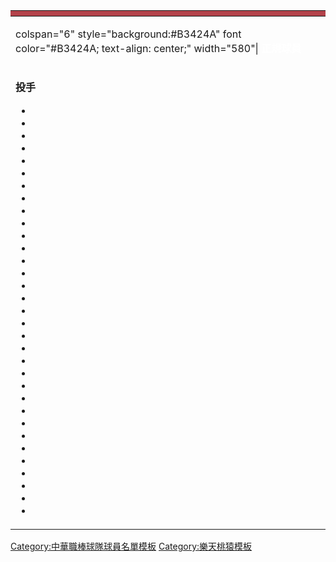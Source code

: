 {| class="toccolours" style="font-size: 95%;"
|-
! colspan=12 style="background:#B3424A" color="#B3424A; text-align: center;"| {{Tnavbar-header|'''樂天桃猿現役成員'''|樂天桃猿現役成員|plain=1|fontcolor=#FFFFFF}}
|-
| colspan="6" style="background:#B3424A" font color="#B3424A;  text-align: center;" width="580"| '''<span style="color:#FFFFFF;">正規球員</span>'''
| colspan="2" style="background:#B3424A" font color="#B3424A"; text-align: center;" width="215"| '''<span style="color:#FFFFFF;">教練團</span>'''
|-  
| valign="top" |  

'''投手'''

* {{player|&nbsp;0|TWN|[[陳禹勳]]}}
* {{player|&nbsp;4|TWN|[[黃偉晟]]}}
* {{player|12|TWN|[[陳冠宇]]}}
* {{player|14|TWN|[[蘇俊羽]]}}
* {{player|16|TWN|[[張喜凱]]}}
* {{player|17|TWN|[[游朝惟]]}}
* {{player|19|TWN|[[陳克羿]]}}
* {{player|20|TWN|[[翁瑋均]]}}
* {{player|22|TWN|[[朱俊祥]]}}
* {{player|23|TWN|[[曾琦 (棒球選手)|曾琦]]}}
* {{player|26|TWN|[[葉家淇]]}}
* {{player|27|USA|[[瑞安·包林傑|霸林爵]]}}
* {{player|32|TWN|[[王溢正]]}}
* {{player|33|USA|[[迪倫·科維|狂威]]}}
* {{player|34|TWN|[[許峻暘]]}}
* {{player|37|TWN|[[曾仁和]]}}
* {{player|40|DOM|[[亨利·索沙|索沙]]}}
* {{player|41|TWN|[[王躍霖]]}}
* {{player|46|TWN|[[邱駿威]]}}
* {{player|48|TWN|[[賴鴻誠]]}}
* {{player|49|TWN|[[張明翔]]}}
* {{player|51|TWN|[[賴知頎]]}}
* {{player|54|TWN|[[林子崴 (2002年)|林子崴]]}}
* {{player|55|TWN|[[李承禎 (棒球選手)|李承禎]]}}
* {{player|61|USA|[[布拉丁·哈根斯|豪勁]]}}
* {{player|64|TWN|[[王志煊]]}}
* {{player|68|TWN|[[萬昭清]]}}
* {{player|69|TWN|[[黃子鵬]]}}
* {{player|77|TWN|[[莊昕諺]]}}
* {{player|84|TWN|[[張梓軒]]}}
* {{player|92|TWN|[[范柏絜]]}}
* {{player|96|TWN|[[何逸龍]]}}
* {{player|00|TWN|[[蘇俊璋]]}}

| width="px" | 
| valign="top" |

'''捕手'''

* {{player|11|TWN|[[林泓育]]}}
* {{player|28|TWN|[[張閔勛]]}}
* {{player|47|TWN|[[許禹壕]]}}
* {{player|58|TWN|[[廖健富]]}}
* {{player|62|TWN|[[嚴宏鈞]]}}
* {{player|74|TWN|[[邱家慶]]}}
* {{player|89|TWN|[[毛英傑]]}}
'''內野手'''

* {{player|&nbsp;5|TWN|[[梁家榮 (棒球員)|梁家榮]]}}
* {{player|&nbsp;6|TWN|[[林承飛]]}}
* {{player|&nbsp;7|TWN|[[郭永維]]}}
* {{player|13|TWN|[[楊家勝]]}}
* {{player|21|TWN|[[郭嚴文]]}}
* {{player|29|TWN|[[陳俊秀]]}}
* {{player|36|TWN|[[余德龍]]}}
* {{player|39|TWN|[[林立 (棒球選手)|林立]]}}
* {{player|45|TWN|[[馮健庭]]}}
* {{player|79|TWN|[[林智平]]}}
* {{player|85|TWN|[[朱育賢]]}}
* {{player|94|TWN|[[馬傑森]]}}
* {{player|99|TWN|[[林澤彬]]}}
| width="px" | 
| valign="top" | 

'''外野手'''

* {{player|24|TWN|[[蔡鎮宇]]}}
* {{player|30|TWN|[[林知譽]]}}
* {{player|35|TWN|[[成晉]]}}
* {{player|65|TWN|[[林政華]]}}
* {{player|82|TWN|[[黃敬瑋]]}}
* {{player|86|TWN|[[邱丹]]}}
* {{player|88|TWN|[[藍寅倫]]}}
* {{player|93|TWN|[[林楷錡]]}}
* {{player|97|TWN|[[鍾玉成]]}}
* {{player|98|TWN|[[陳晨威]]}}
| width="px" | 
| valign="top" |

'''一軍總教練'''
* {{player|66|TWN|[[曾豪駒]]}}

'''一軍教練團'''
* {{player|42|TWN|[[洪全億]]}}（體能教練）
* {{player|43|TWN|[[林英傑]]}}（牛棚教練）
* {{player|44|USA|[[鮑伊C.P|鮑伊]]}}（打擊教練）
* {{player|59|TWN|[[劉品辰]]}}（體能教練）
* {{player|70|TWN|[[許銘傑]]}}（投手教練）
* {{player|81|JPN|[[西村彌]]}}（總合守備跑壘教練）
* {{player|87|JPN|[[古久保健二]]}}（首席教練）
* {{player|90|TWN|[[林政億]]}}（助理打擊教練）
* {{player|91|TWN|[[陳雁風]]}}（內野教練）

'''二軍總教練'''
* {{player|75|TWN|[[劉榮華]]}}

'''二軍教練團'''
* {{player|50|TWN|[[許躍騰]]}}（投捕教練）
* {{player|53|TWN|[[杜正文]]}}（體能教練）
* {{player|56|TWN|[[林克勳]]}}（體能教練）
* {{player|63|TWN|[[蔡昱詳]]}}（內野教練）
* {{player|73|JPN|[[川岸強]]}}（首席投手教練）
* {{player|78|TWN|[[林敬民]]}}（投手教練）
* {{player|95|TWN|[[蔡建偉]]}}（打擊教練）
'''自主培訓'''

* {{player|111|TWN|[[劉家誠]]}}
* {{player|126|TWN|[[藍震威]]}}
'''練習生'''

* {{player|80|TWN|[[宋丞偉]]}}
* {{player|124|TWN|[[陳威伸]]}}
'''訓練員'''

* {{player|123|TWN|[[林家鋒]]}}
* {{player|168|TWN|[[林國裕]]}}
* {{player|191|TWN|[[張煒謙]]}}
'''球探'''

* {{player||TWN|[[林昭宏 (球探)|林昭宏]]}}
* {{player||TWN|[[馬熙森]]}}
* {{player||TWN|[[朱顯倫]]}}
* {{player||TWN|[[藍天勇]]}}


|}<noinclude>
[[Category:中華職棒球隊球員名單模板]]
[[Category:樂天桃猿模板]]
</noinclude>